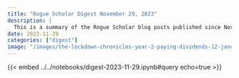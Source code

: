 ```yaml
---
title: "Rogue Scholar Digest November 29, 2023"
description: |
  This is a summary of the Rogue Scholar blog posts published since November 22, 2023.
date: 2023-11-29
categories: ["digest"]
image: "/images/the-lockdown-chronicles-year-2-paying-dividends-12-january-2020.webp"
---
```


{{< embed ../../notebooks/digest-2023-11-29.ipynb#query echo=true >}}
